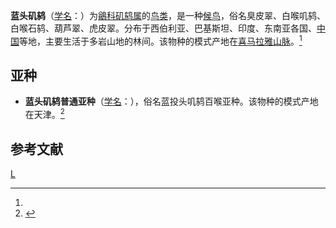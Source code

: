 {{Speciesbox
| genus = Monticola
| species = cinclorhynchus
| authority = (Vigors)<ref name='id3047'>{{cite web| url =http://www.bioinfo.cn/db05/BjdwSpecies.php?action=view&id=3047| title =蓝头矶鸫| work =《中国动物物种编目数据库》| publisher =中国科学院微生物研究所| author =中国科学院动物研究所| accessdate =2009-04-04| deadurl =yes| archiveurl =https://web.archive.org/web/20160305015708/http://www.bioinfo.cn/db05/BjdwSpecies.php?action=view&id=3047| archivedate =2016-03-05}}</ref>
}}

'''蓝头矶鸫'''（[[学名|学名]]：{{lang|la|''Monticola cinclorhynchus''}}）为[[鶲科|鶲科]][[矶鸫属|矶鸫属]]的[[鸟类|鸟类]]，是一种[[候鸟|候鸟]]，俗名臭皮翠、白喉叽鸫、白喉石鸫、葫芦翠、虎皮翠。分布于西伯利亚、巴基斯坦、印度、东南亚各国、[[中国|中国]]等地，主要生活于多岩山地的林间。该物种的模式产地在[[喜马拉雅山脉|喜马拉雅山脉]]。<ref name='id3047'/>

== 亚种 ==
*'''蓝头矶鸫普通亚种'''（[[学名|学名]]：{{lang|la|''Monticola cinclorhynchus gularis''}}），俗名蓝投头叽鸫百喉亚种。该物种的模式产地在天津。<ref name='id3048'>{{cite web| url =http://www.bioinfo.cn/db05/BjdwSpecies.php?action=view&id=3048| title =蓝头矶鸫普通亚种| work =《中国动物物种编目数据库》| publisher =中国科学院微生物研究所| author =中国科学院动物研究所| accessdate =2009-04-04| deadurl =yes| archiveurl =https://web.archive.org/web/20160305011433/http://www.bioinfo.cn/db05/BjdwSpecies.php?action=view&id=3048| archivedate =2016-03-05}}</ref>

== 参考文献 ==
{{reflist}}

{{Taxonbar}}

[[Category:矶鸫属|L]]


{{雀形目小作品}}